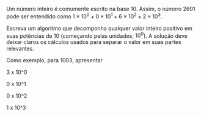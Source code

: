 <!-- Separação de inteiro em potências de 10  -->
::: {#exr-0069}
Um número inteiro é comumente escrito na base 10. Assim, o número $2601$ pode ser entendido como  ${1 \times 10^0} + {0 \times 10^1} + {6 \times 10^2} + {2 \times 10^3}$.

Escreva um algoritmo que decomponha qualquer valor inteiro positivo em suas potências de\ 10 (começando pelas unidades; $10^0$). A solução deve deixar claros os cálculos usados para separar o valor em suas partes relevantes.

Como exemplo, para 1003, apresentar

3 x 10^0

0 x 10^1

0 x 10^2

1 x 10^3
:::